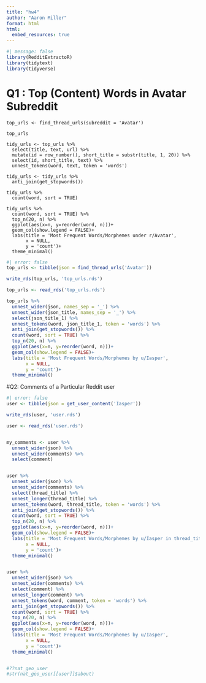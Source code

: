 ```yaml
---
title: "hw4"
author: "Aaron Miller"
format: html
html:
  embed_resources: true
---
```

```r
#| message: false
library(RedditExtractoR)
library(tidytext)
library(tidyverse)
```


# Q1 : Top (Content) Words in Avatar Subreddit
```
top_urls <- find_thread_urls(subreddit = 'Avatar')

top_urls
```

```
tidy_urls <- top_urls %>% 
  select(title, text, url) %>% 
  mutate(id = row_number(), short_title = substr(title, 1, 20)) %>% 
  select(id, short_title, text) %>% 
  unnest_tokens(word, text, token = 'words')

```

```
tidy_urls <- tidy_urls %>% 
  anti_join(get_stopwords())

tidy_urls %>% 
  count(word, sort = TRUE)
```

```
tidy_urls %>% 
  count(word, sort = TRUE) %>% 
  top_n(20, n) %>% 
  ggplot(aes(x=n, y=reorder(word, n)))+
  geom_col(show.legend = FALSE)+
  labs(title = 'Most Frequent Words/Morphemes under r/Avatar',
       x = NULL,
       y = 'count')+
  theme_minimal()
```

```r
#| error: false
top_urls <- tibble(json = find_thread_urls('Avatar'))

write_rds(top_urls, 'top_urls.rds')
```


```r
top_urls <- read_rds('top_urls.rds')

top_urls %>% 
  unnest_wider(json, names_sep = '_') %>% 
  unnest_wider(json_title, names_sep = '_') %>% 
  select(json_title_1) %>% 
  unnest_tokens(word, json_title_1, token = 'words') %>% 
  anti_join(get_stopwords()) %>% 
  count(word, sort = TRUE) %>% 
  top_n(20, n) %>% 
  ggplot(aes(x=n, y=reorder(word, n)))+
  geom_col(show.legend = FALSE)+
  labs(title = 'Most Frequent Words/Morphemes by u/Iasper',
       x = NULL,
       y = 'count')+
  theme_minimal()
```



#Q2: Comments of a Particular Reddit user
```r
#| error: false
user <- tibble(json = get_user_content('Iasper'))

write_rds(user, 'user.rds')

```


```r
user <- read_rds('user.rds')


my_comments <- user %>% 
  unnest_wider(json) %>% 
  unnest_wider(comments) %>% 
  select(comment)


user %>% 
  unnest_wider(json) %>% 
  unnest_wider(comments) %>% 
  select(thread_title) %>% 
  unnest_longer(thread_title) %>% 
  unnest_tokens(word, thread_title, token = 'words') %>% 
  anti_join(get_stopwords()) %>% 
  count(word, sort = TRUE) %>% 
  top_n(20, n) %>% 
  ggplot(aes(x=n, y=reorder(word, n)))+
  geom_col(show.legend = FALSE)+
  labs(title = 'Most Frequent Words/Morphemes by u/Iasper in thread_title',
       x = NULL,
       y = 'count')+
  theme_minimal()


user %>%
  unnest_wider(json) %>% 
  unnest_wider(comments) %>% 
  select(comment) %>% 
  unnest_longer(comment) %>% 
  unnest_tokens(word, comment, token = 'words') %>% 
  anti_join(get_stopwords()) %>% 
  count(word, sort = TRUE) %>% 
  top_n(20, n) %>% 
  ggplot(aes(x=n, y=reorder(word, n)))+
  geom_col(show.legend = FALSE)+
  labs(title = 'Most Frequent Words/Morphemes by u/Iasper',
       x = NULL,
       y = 'count')+
  theme_minimal()


#??nat_geo_user 
#str(nat_geo_user[[user]]$about)
```

